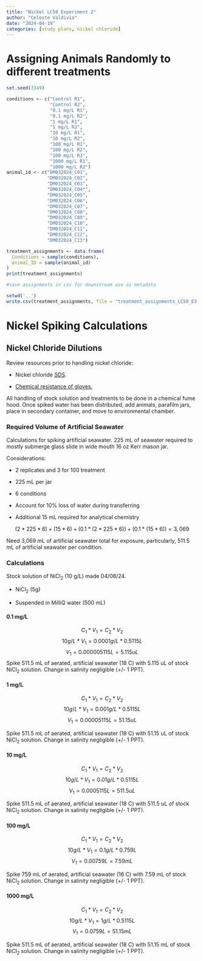 ```yaml
---
title: "Nickel LC50 Experiment 2"
author: "Celeste Valdivia"
date: "2024-04-19"
categories: [study plans, nickel chloride]
---
```

# Assigning Animals Randomly to different treatments

```r
set.seed(3349)

conditions <- c("Control R1", 
                "Control R2", 
                "0.1 mg/L R1", 
                "0.1 mg/L R2", 
                "1 mg/L R1", 
                "1 mg/L R2", 
                "10 mg/L R1", 
                "10 mg/L R2", 
                "100 mg/L R1", 
                "100 mg/L R2",
                "100 mg/L R3",
                "1000 mg/L R1", 
                "1000 mg/L R2")
animal_id <- c("DM032024_C01", 
               "DM032024_C02", 
               "DM032024_C03", 
               "DM032024_C04*", 
               "DM032024_C05", 
               "DM032024_C06", 
               "DM032024_C07", 
               "DM032024_C08",
               "DM032024_C09",
               "DM032024_C10", 
               "DM032024_C11", 
               "DM032024_C12",
               "DM032024_C13")

treatment_assignments <- data.frame(
  Conditions = sample(conditions),
  animal_ID = sample(animal_id)
)
print(treatment_assignments)

#save assignments in csv for downstream use as metadata
```

```r
setwd('..')
write.csv(treatment_assignments, file = "treatment_assignments_LC50_E3.csv")
```

# Nickel Spiking Calculations
## Nickel Chloride Dilutions

Review resources prior to handling nickel chloride:

-   Nickel chloride [SDS](https://www.fishersci.com/store/msds?partNumber=AC270510050&productDescription=NICKEL%28II%29+CHLORIDE+HEXA+5KG&vendorId=VN00032119&countryCode=US&language=en).

-   [Chemical resistance of gloves.](https://amo-csd.lbl.gov/downloads/Chemical%20Resistance%20of%20Gloves.pdf)

All handling of stock solution and treatments to be done in a chemical fume hood. Once spiked water has been distributed, add animals, parafilm jars, place in secondary container, and move to environmental chamber.

### Required Volume of Artificial Seawater

Calculations for spiking artificial seawater. 225 mL of seawater required to mostly submerge glass slide in wide mouth 16 oz Kerr mason jar.

Considerations:

-   2 replicates and 3 for 100 treatment

-   225 mL per jar

-   6 conditions

-   Account for 10% loss of water during transferring

-   Additional 15 mL required for analytical chemistry

$$(2 * 225 * 6) + (15*6) + (0.1*(2*225*6)) + (0.1*(15*6)) = 3,069$$

Need 3,069 mL of artificial seawater total for exposure, particularly, 511.5 mL of artificial seawater per condition.

### Calculations

Stock solution of NiCl~2~ (10 g/L) made 04/08/24.

-   NiCl~2~ (5g)

-   Suspended in MilliQ water (500 mL)

#### 0.1 mg/L

$$ C_1*V_1 = C_2*V_2$$ $$ 10 g/L * V_1 = 0.0001g/L*0.5115L$$ $$V_1 = 0.000005115 L = 5.115 uL$$ 
Spike 511.5 mL of aerated, artificial seawater (18 C) with 5.115 uL of stock NiCl~2~ solution. Change in salinity negligible (+/- 1 PPT).

#### 1 mg/L

$$ C_1*V_1 = C_2*V_2$$ $$ 10 g/L * V_1 = 0.001g/L*0.5115L$$ $$V_1 = 0.00005115 L = 51.15 uL$$ 

Spike 511.5 mL of aerated, artificial seawater (18 C) with 51.15 uL of stock NiCl~2~ solution. Change in salinity negligible (+/- 1 PPT).

#### 10 mg/L

$$ C_1*V_1 = C_2*V_2$$ $$ 10 g/L * V_1 = 0.01g/L*0.5115L$$ $$V_1 = 0.0005115 L = 511.5 uL$$ 

Spike 511.5 mL of aerated, artificial seawater (18 C) with 511.5 uL of stock NiCl~2~ solution. Change in salinity negligible (+/- 1 PPT).

#### 100 mg/L

$$ C_1*V_1 = C_2*V_2$$ $$ 10 g/L * V_1 = 0.1g/L*0.759L$$ $$V_1 = 0.00759 L = 7.59 mL$$ 

Spike 759 mL of aerated, artificial seawater (16 C) with 7.59 mL of stock NiCl~2~ solution. Change in salinity negligible (+/- 1 PPT).

#### 1000 mg/L

$$ C_1*V_1 = C_2*V_2$$ $$ 10 g/L * V_1 = 1g/L*0.5115L$$ $$V_1 = 0.0759 L = 51.15 mL$$ 

Spike 511.5 mL of aerated, artificial seawater (18 C) with 51.15 mL of stock NiCl~2~ solution. Change in salinity negligible (+/- 1 PPT).
